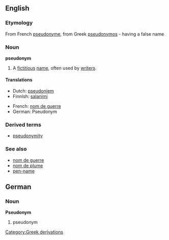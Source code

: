 ==English==
===Etymology===
From French [[pseudonyme]], from Greek [[pseudonymos]] - having a false name

===Noun===
'''pseudonym'''

# A [[fictitious]] [[name]], often used by [[writer]]s.

====Translations====
{{top}}

*Dutch: [[pseudoniem]]
*Finnish: [[salanimi]]
{{mid}}

*French: [[nom de guerre]]
*German: Pseudonym {{n}}
{{bottom}}

===Derived terms===
*[[pseudonymity]]

===See also===
*[[nom de guerre]]
*[[nom de plume]]
*[[pen-name]]

==German==
===Noun===
'''Pseudonym''' {{n}}

# pseudonym

[[Category:Greek derivations]]